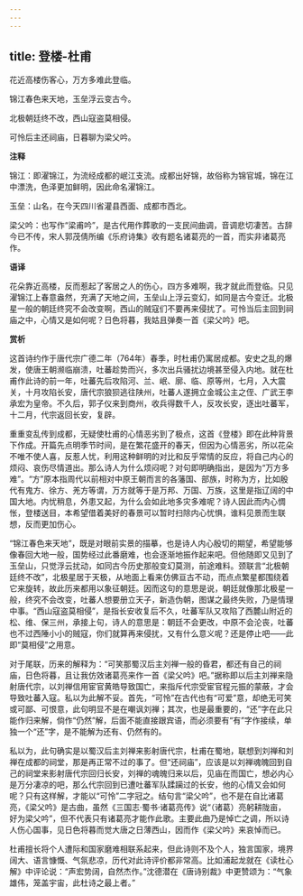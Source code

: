 ```yaml
---
---
---
```

title: 登楼-杜甫
---

花近高楼伤客心，万方多难此登临。

锦江春色来天地，玉垒浮云变古今。

北极朝廷终不改，西山寇盗莫相侵。

可怜后主还祠庙，日暮聊为梁父吟。

**注释**

锦江：即濯锦江，为流经成都的岷江支流。成都出好锦，故俗称为锦官城，锦在江中漂洗，色泽更加鲜明，因此命名濯锦江。

玉垒：山名，在今天四川省灌县西面、成都市西北。

梁父吟：也写作“梁甫吟”，是古代用作葬歌的一支民间曲调，音调悲切凄苦。古辞今已不传，宋人郭茂倩所编《乐府诗集》收有题名诸葛亮的一首，而实非诸葛亮作。

**语译**

花朵靠近高楼，反而惹起了客居之人的伤心，四方多难啊，我才就此而登临。只见濯锦江上春意盎然，充满了天地之间，玉垒山上浮云变幻，如同是古今变迁。北极星一般的朝廷终究不会改变啊，西山的贼寇们不要再来侵扰了。可怜当后主回到祠庙之中，心情又是如何呢？日色将暮，我姑且弹奏一首《梁父吟》吧。

**赏析**

这首诗约作于唐代宗广德二年（764年）春季，时杜甫仍寓居成都。安史之乱的爆发，使唐王朝濒临崩溃，吐蕃趁势而兴，多次出兵骚扰边境甚至侵入内地。就在杜甫作此诗的前一年，吐蕃先后攻陷河、兰、岷、廓、临、原等州，七月，入大震关，十月攻陷长安，唐代宗狼狈逃往陕州，吐蕃人遂拥立金城公主之侄、广武王李承宏为皇帝。不久后，郭子仪来到商州，收兵得数千人，反攻长安，逐出吐蕃军，十二月，代宗返回长安，复辟。

重重变乱传到成都，无疑使杜甫的心情恶劣到了极点，这首《登楼》即在此种背景下作成。开篇先点明季节时间，是在繁花盛开的春天，但因为心情恶劣，所以花朵不唯不使人喜，反惹人忧，利用这种鲜明的对比和反乎常情的反应，将自己内心的烦闷、哀伤尽情道出。那么诗人为什么烦闷呢？对句即明确指出，是因为“万方多难”。“方”原本指周代以前相对中原王朝而言的各藩国、部族，时称为方，比如殷代有鬼方、徐方、羌方等谓，万方就等于是万邦、万国、万族，这里是指辽阔的中国大地。内忧稍息，外患又起，为什么会如此地多灾多难呢？诗人因此而内心惆怅，登楼送目，本希望借着美好的春景可以暂时扫除内心忧惧，谁料见景而生联想，反而更加伤心。

“锦江春色来天地”，既是对眼前实景的描摹，也是诗人内心殷切的期望，希望能够像春回大地一般，国势经过此番磨难，也会逐渐地振作起来吧。但他随即又见到了玉垒山，只觉浮云扰动，如同古今历史那般变幻莫测，前途难料。颈联言“北极朝廷终不改”，北极星居于天极，从地面上看来仿佛亘古不动，而点点繁星都围绕着它来旋转，故此历来都用以象征朝廷。因而这句的意思是说，朝廷就像那北极星一般，终究不会改变，吐蕃人想要册立天子，新造伪朝，图谋之最终失败，乃是情理中事。“西山寇盗莫相侵”，是指长安收复后不久，吐蕃军队又攻陷了西麓山附近的松、维、保三州，承接上句，诗人的意思是：朝廷不会更改，中原不会沦丧，吐蕃也不过西陲小小的贼寇，你们就算再来侵扰，又有什么意义呢？还是停止吧——此即“莫相侵”之用意。

对于尾联，历来的解释为：“可笑那蜀汉后主刘禅一般的昏君，都还有自己的祠庙，日色将暮，且让我仿效诸葛亮来作一首《梁父吟》吧。”据称即以后主刘禅来隐射唐代宗，以刘禅信用宦官黄皓导致国亡，来指斥代宗受宦官程元振的蒙蔽，才会导致吐蕃入寇。私以为此解不妥。首先，“可怜”在古代也有“可爱”意，却绝无可笑或可鄙、可恨意，此句明显不是在嘲讽刘禅；其次，也是最重要的，“还”字在此只能作归来解，倘作“仍然”解，后面不能直接跟宾语，而必须要有“有”字作接续，单独一个“还”字，是不能解为还有、仍然有的。

私以为，此句确实是以蜀汉后主刘禅来影射唐代宗，杜甫在蜀地，联想到刘禅和刘禅在成都的祠堂，那是再正常不过的事了。但“还祠庙”，应该是以刘禅魂魄回到自己的祠堂来影射唐代宗回归长安，刘禅的魂魄归来以后，见庙在而国亡，想必内心是万分凄凉的吧，那么代宗回到已遭吐蕃军队蹂躏过的长安，他的心情又会如何呢？只有这样解，才能以“可怜”二字冠之。结句言“梁父吟”，也不是在自比诸葛亮，《梁父吟》是古曲，虽然《三国志·蜀书·诸葛亮传》说“（诸葛）亮躬耕陇亩，好为梁父吟”，但不代表只有诸葛亮才能作此歌。主要此曲乃是悼亡之调，所以诗人伤心国事，见日色将暮而觉大唐之日薄西山，因而作《梁父吟》来哀悼而已。

杜甫擅长将个人遭际和国家磨难相联系起来，但此诗则不及个人，独言国家，境界阔大、语言慷慨、气氛悲凉，历代对此诗评价都非常高。比如浦起龙就在《读杜心解》中评论说：“声宏势阔，自然杰作。”沈德潜在《唐诗别裁》中更赞颂为：“气象雄伟，笼盖宇宙，此杜诗之最上者。”